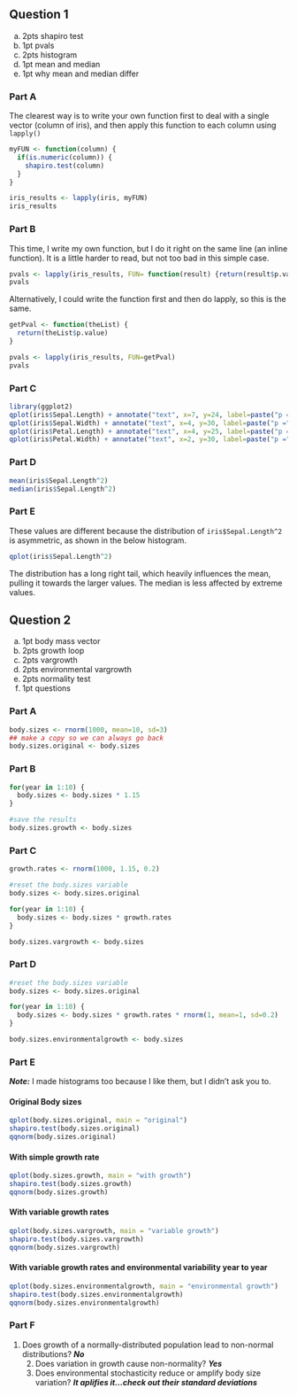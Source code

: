 ## Question 1

a.  2pts shapiro test
b.  1pt pvals
c.  2pts histogram
d.  1pt mean and median
e.  1pt why mean and median differ


### Part A

The clearest way is to write your own function first to deal with a single vector (column of iris), and then apply this function to each column using `lapply()`

```r
myFUN <- function(column) {
  if(is.numeric(column)) {
    shapiro.test(column)
  }
}

iris_results <- lapply(iris, myFUN)
iris_results
```

### Part B

This time, I write my own function, but I do it right on the same line (an inline function).  It is a little harder to read, but not too bad in this simple case.

```r
pvals <- lapply(iris_results, FUN= function(result) {return(result$p.value)})
pvals
```

Alternatively, I could write the function first and then do lapply, so this is the same.

```r
getPval <- function(theList) {
  return(theList$p.value)
}

pvals <- lapply(iris_results, FUN=getPval)
pvals
```

### Part C

```r
library(ggplot2)
qplot(iris$Sepal.Length) + annotate("text", x=7, y=24, label=paste("p =", round(pvals$Sepal.Length, 4)))
qplot(iris$Sepal.Width) + annotate("text", x=4, y=30, label=paste("p =", round(pvals$Sepal.Width, 4)))
qplot(iris$Petal.Length) + annotate("text", x=4, y=25, label=paste("p =", round(pvals$Petal.Length, 4)))
qplot(iris$Petal.Width) + annotate("text", x=2, y=30, label=paste("p =", round(pvals$Petal.Width, 4)))
```

### Part D

```r
mean(iris$Sepal.Length^2)
median(iris$Sepal.Length^2)
```

### Part E

These values are different because the distribution of `iris$Sepal.Length^2` is asymmetric, as shown in the below histogram.  

```r
qplot(iris$Sepal.Length^2)
```

The distribution has a long right tail,  which heavily influences the mean, pulling it towards the larger values. The median is less affected by extreme values.

## Question 2


a.  1pt body mass vector
b.  2pts growth loop
c.  2pts vargrowth
d.  2pts environmental vargrowth
e.  2pts normality test
f.  1pt questions

### Part A

```r
body.sizes <- rnorm(1000, mean=10, sd=3)
## make a copy so we can always go back
body.sizes.original <- body.sizes
```

### Part B

```r

for(year in 1:10) {
  body.sizes <- body.sizes * 1.15
}

#save the results
body.sizes.growth <- body.sizes
```

### Part C

```r
growth.rates <- rnorm(1000, 1.15, 0.2)

#reset the body.sizes variable
body.sizes <- body.sizes.original

for(year in 1:10) {
  body.sizes <- body.sizes * growth.rates
}

body.sizes.vargrowth <- body.sizes
```

### Part D
```r
#reset the body.sizes variable
body.sizes <- body.sizes.original

for(year in 1:10) {
  body.sizes <- body.sizes * growth.rates * rnorm(1, mean=1, sd=0.2)
}

body.sizes.environmentalgrowth <- body.sizes

```  

### Part E

***Note:*** I made histograms too because I like them, but I didn't ask you to. 

#### Original Body sizes

```r
qplot(body.sizes.original, main = "original")
shapiro.test(body.sizes.original)
qqnorm(body.sizes.original)
```

#### With simple growth rate

```r
qplot(body.sizes.growth, main = "with growth")
shapiro.test(body.sizes.growth)
qqnorm(body.sizes.growth)
```

#### With variable growth rates

```r
qplot(body.sizes.vargrowth, main = "variable growth")
shapiro.test(body.sizes.vargrowth)
qqnorm(body.sizes.vargrowth)
```

#### With variable growth rates and environmental variability year to year

```r
qplot(body.sizes.environmentalgrowth, main = "environmental growth")
shapiro.test(body.sizes.environmentalgrowth)
qqnorm(body.sizes.environmentalgrowth)
```

### Part F

1.  Does growth of a normally-distributed population lead to non-normal distributions? ***No***
    2.  Does variation in growth cause non-normality? ***Yes***
    3.  Does environmental stochasticity reduce or amplify body size variation? ***It aplifies it...check out their standard deviations***